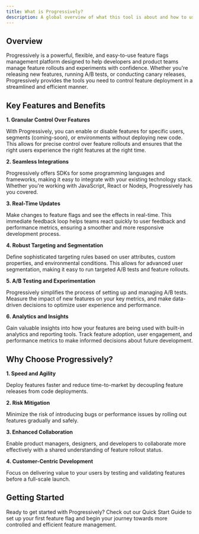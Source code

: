```yaml
---
title: What is Progressively?
description: A global overview of what this tool is about and how to use it
---
```


## Overview

Progressively is a powerful, flexible, and easy-to-use feature flags management platform designed to help developers and product teams manage feature rollouts and experiments with confidence. Whether you're releasing new features, running A/B tests, or conducting canary releases, Progressively provides the tools you need to control feature deployment in a streamlined and efficient manner.

## Key Features and Benefits

**1. Granular Control Over Features**

With Progressively, you can enable or disable features for specific users, segments (coming-soon), or environments without deploying new code. This allows for precise control over feature rollouts and ensures that the right users experience the right features at the right time.

**2. Seamless Integrations**

Progressively offers SDKs for some programming languages and frameworks, making it easy to integrate with your existing technology stack. Whether you're working with JavaScript, React or Nodejs, Progressively has you covered.

**3. Real-Time Updates**

Make changes to feature flags and see the effects in real-time. This immediate feedback loop helps teams react quickly to user feedback and performance metrics, ensuring a smoother and more responsive development process.

**4. Robust Targeting and Segmentation**

Define sophisticated targeting rules based on user attributes, custom properties, and environmental conditions. This allows for advanced user segmentation, making it easy to run targeted A/B tests and feature rollouts.

**5. A/B Testing and Experimentation**

Progressively simplifies the process of setting up and managing A/B tests. Measure the impact of new features on your key metrics, and make data-driven decisions to optimize user experience and performance.

**6. Analytics and Insights**

Gain valuable insights into how your features are being used with built-in analytics and reporting tools. Track feature adoption, user engagement, and performance metrics to make informed decisions about future development.

## Why Choose Progressively?

**1. Speed and Agility**

Deploy features faster and reduce time-to-market by decoupling feature releases from code deployments.

**2. Risk Mitigation**

Minimize the risk of introducing bugs or performance issues by rolling out features gradually and safely.

**3. Enhanced Collaboration**

Enable product managers, designers, and developers to collaborate more effectively with a shared understanding of feature rollout status.

**4. Customer-Centric Development**

Focus on delivering value to your users by testing and validating features before a full-scale launch.

## Getting Started

Ready to get started with Progressively? Check out our Quick Start Guide to set up your first feature flag and begin your journey towards more controlled and efficient feature management.